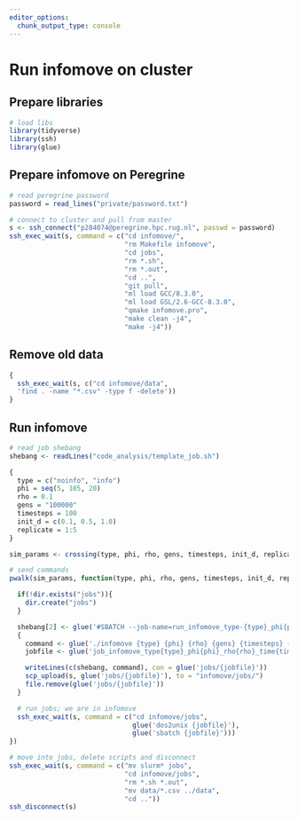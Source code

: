 ```yaml
---
editor_options:
  chunk_output_type: console
---
```


# Run infomove on cluster

## Prepare libraries

```r
# load libs
library(tidyverse)
library(ssh)
library(glue)
```

## Prepare infomove on Peregrine

```r
# read peregrine password
password = read_lines("private/password.txt")

# connect to cluster and pull from master
s <- ssh_connect("p284074@peregrine.hpc.rug.nl", passwd = password)
ssh_exec_wait(s, command = c("cd infomove/",
                             "rm Makefile infomove",
                             "cd jobs",
                             "rm *.sh",
                             "rm *.out",
                             "cd ..",
                             "git pull",
                             "ml load GCC/8.3.0",
                             "ml load GSL/2.6-GCC-8.3.0",
                             "qmake infomove.pro",
                             "make clean -j4",
                             "make -j4"))
```

## Remove old data

```r
{
  ssh_exec_wait(s, c("cd infomove/data",
  'find . -name "*.csv" -type f -delete'))
}
```

## Run infomove

```r
# read job shebang
shebang <- readLines("code_analysis/template_job.sh")

{
  type = c("noinfo", "info")
  phi = seq(5, 105, 20)
  rho = 0.1
  gens = "100000"
  timesteps = 100
  init_d = c(0.1, 0.5, 1.0)
  replicate = 1:5
}

sim_params <- crossing(type, phi, rho, gens, timesteps, init_d, replicate)

# send commands
pwalk(sim_params, function(type, phi, rho, gens, timesteps, init_d, replicate){

  if(!dir.exists("jobs")){
    dir.create("jobs")
  }

  shebang[2] <- glue('#SBATCH --job-name=run_infomove_type-{type}_phi{phi}_rho{rho}_time{timesteps}_init_d{init_d}_rep{replicate}')
  {
    command <- glue('./infomove {type} {phi} {rho} {gens} {timesteps} {init_d} {replicate}')
    jobfile <- glue('job_infomove_type{type}_phi{phi}_rho{rho}_time{timesteps}_init_d{init_d}_rep{replicate}.sh')

    writeLines(c(shebang, command), con = glue('jobs/{jobfile}'))
    scp_upload(s, glue('jobs/{jobfile}'), to = "infomove/jobs/")
    file.remove(glue('jobs/{jobfile}'))
  }

  # run jobs; we are in infomove
  ssh_exec_wait(s, command = c("cd infomove/jobs",
                               glue('dos2unix {jobfile}'),
                               glue('sbatch {jobfile}')))
})
```

```r
# move into jobs, delete scripts and disconnect
ssh_exec_wait(s, command = c("mv slurm* jobs",
                             "cd infomove/jobs",
                             "rm *.sh *.out",
                             "mv data/*.csv ../data",
                             "cd .."))
ssh_disconnect(s)
```
